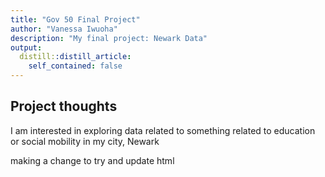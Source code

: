```yaml
---
title: "Gov 50 Final Project"
author: "Vanessa Iwuoha"
description: "My final project: Newark Data"
output:
  distill::distill_article:
    self_contained: false
---
```




## Project thoughts

I am interested in exploring data related to something related to education or social mobility in my city, Newark

making a change to try and update html


